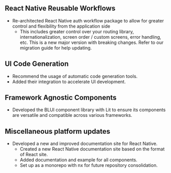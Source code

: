
## React Native Reusable Workflows

-   Re-architected React Native auth workflow package to allow for greater control and flexibility from the application side
    -   This includes greater control over your routing library, internationalization, screen order / custom screens, error handling, etc. This is a new major version with breaking changes. Refer to our migration guide for help updating.

## UI Code Generation

-   Recommend the usage of automatic code generation tools.
-   Added their integration to accelerate UI development.

## Framework Agnostic Components

-   Developed the BLUI component library with Lit to ensure its components are versatile and compatible across various frameworks.

## Miscellaneous platform updates

-   Developed a new and improved documentation site for React Native.
    -  Created a new React Native documentation site based on the format of React site.​
    -  Added documentation and example for all components.​
    -  Set up as a monorepo with nx for future repository consolidation. 
